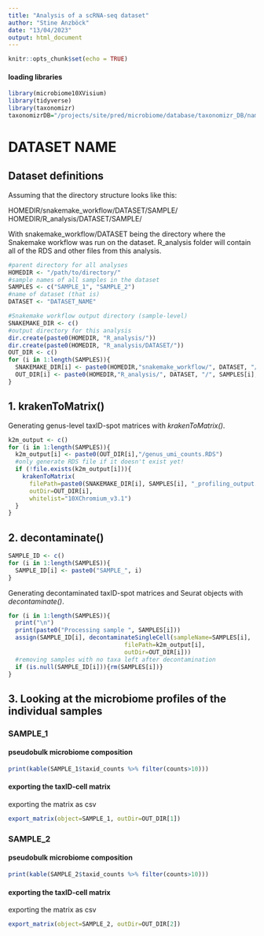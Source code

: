 ```yaml
---
title: "Analysis of a scRNA-seq dataset"
author: "Stine Anzböck"
date: "13/04/2023"
output: html_document
---
```


```r
knitr::opts_chunk$set(echo = TRUE)
```

#### loading libraries
```r
library(microbiome10XVisium)
library(tidyverse)
library(taxonomizr)
taxonomizrDB="/projects/site/pred/microbiome/database/taxonomizr_DB/nameNode.sqlite"
```

# DATASET NAME

## Dataset definitions
Assuming that the directory structure looks like this:

HOMEDIR/snakemake_workflow/DATASET/SAMPLE/
HOMEDIR/R_analysis/DATASET/SAMPLE/

With snakemake_workflow/DATASET being the directory where the Snakemake workflow was run on the dataset. R_analysis folder will contain all of the RDS and other files from this analysis.
```r
#parent directory for all analyses
HOMEDIR <- "/path/to/directory/"
#sample names of all samples in the dataset
SAMPLES <- c("SAMPLE_1", "SAMPLE_2")
#name of dataset (that is)
DATASET <- "DATASET_NAME"

#Snakemake workflow output directory (sample-level)
SNAKEMAKE_DIR <- c()
#output directory for this analysis 
dir.create(paste0(HOMEDIR, "R_analysis/"))
dir.create(paste0(HOMEDIR, "R_analysis/DATASET/"))
OUT_DIR <- c()
for (i in 1:length(SAMPLES)){
  SNAKEMAKE_DIR[i] <- paste0(HOMEDIR,"snakemake_workflow/", DATASET, "/", SAMPLES[i], "/") 
  OUT_DIR[i] <- paste0(HOMEDIR,"R_analysis/", DATASET, "/", SAMPLES[i], "/")
}
```

## 1. krakenToMatrix()

Generating genus-level taxID-spot matrices with  *krakenToMatrix()*.

```r
k2m_output <- c()
for (i in 1:length(SAMPLES)){
  k2m_output[i] <- paste0(OUT_DIR[i],"/genus_umi_counts.RDS")
  #only generate RDS file if it doesn't exist yet!
  if (!file.exists(k2m_output[i])){
    krakenToMatrix(
      filePath=paste0(SNAKEMAKE_DIR[i], SAMPLES[i], "_profiling_output.txt"),
      outDir=OUT_DIR[i],
      whitelist="10XChromium_v3.1")
  }
}
```


## 2. decontaminate()

```r
SAMPLE_ID <- c()
for (i in 1:length(SAMPLES)){
  SAMPLE_ID[i] <- paste0("SAMPLE_", i)
}
```

Generating decontaminated taxID-spot matrices and Seurat objects with *decontaminate()*.
```r
for (i in 1:length(SAMPLES)){
  print("\n")
  print(paste0("Processing sample ", SAMPLES[i]))
  assign(SAMPLE_ID[i], decontaminateSingleCell(sampleName=SAMPLES[i],
                                 filePath=k2m_output[i],
                                 outDir=OUT_DIR[i]))
  #removing samples with no taxa left after decontamination
  if (is.null(SAMPLE_ID[i])){rm(SAMPLES[i])}
}
```

## 3. Looking at the microbiome profiles of the individual samples {.tabset}

### SAMPLE_1

#### pseudobulk microbiome composition
```r
print(kable(SAMPLE_1$taxid_counts %>% filter(counts>10)))
```

#### exporting the taxID-cell matrix
exporting the matrix as csv
```r
export_matrix(object=SAMPLE_1, outDir=OUT_DIR[1])
```

### SAMPLE_2

#### pseudobulk microbiome composition
```r
print(kable(SAMPLE_2$taxid_counts %>% filter(counts>10)))
```

#### exporting the taxID-cell matrix

exporting the matrix as csv
```r
export_matrix(object=SAMPLE_2, outDir=OUT_DIR[2])
```


